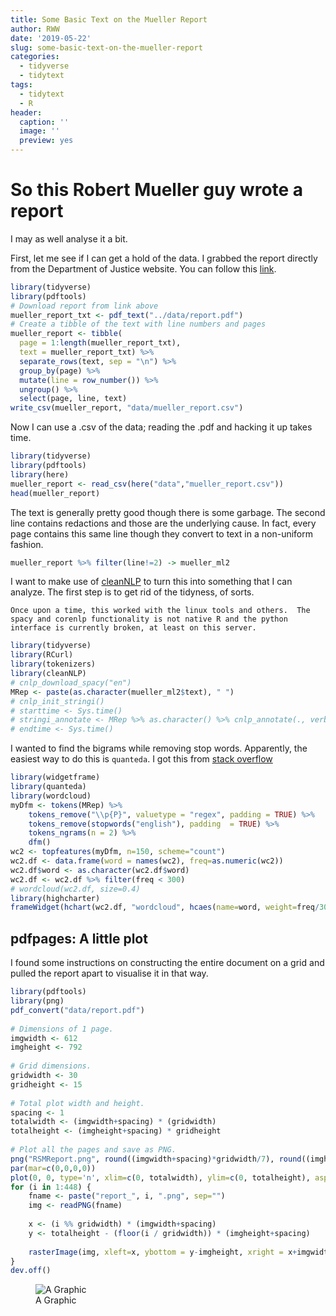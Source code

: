 ```yaml
---
title: Some Basic Text on the Mueller Report
author: RWW
date: '2019-05-22'
slug: some-basic-text-on-the-mueller-report
categories:
  - tidyverse
  - tidytext
tags:
  - tidytext
  - R
header:
  caption: ''
  image: ''
  preview: yes
---
```



# So this Robert Mueller guy wrote a report

I may as well analyse it a bit.

First, let me see if I can get a hold of the data.  I grabbed the report directly from the Department of Justice website.  You can follow this [link](https://www.justice.gov/storage/report.pdf).

```r
library(tidyverse)
library(pdftools)
# Download report from link above
mueller_report_txt <- pdf_text("../data/report.pdf")
# Create a tibble of the text with line numbers and pages
mueller_report <- tibble(
  page = 1:length(mueller_report_txt),
  text = mueller_report_txt) %>% 
  separate_rows(text, sep = "\n") %>% 
  group_by(page) %>% 
  mutate(line = row_number()) %>% 
  ungroup() %>% 
  select(page, line, text)
write_csv(mueller_report, "data/mueller_report.csv")
```

Now I can use a .csv of the data; reading the .pdf and hacking it up takes time.

```r
library(tidyverse)
library(pdftools)
library(here)
mueller_report <- read_csv(here("data","mueller_report.csv"))
head(mueller_report)
```

The text is generally pretty good though there is some garbage.  The second line contains redactions and those are the underlying cause.  In fact, every page contains this same line though they convert to text in a non-uniform fashion.

```r
mueller_report %>% filter(line!=2) -> mueller_ml2
```

I want to make use of [cleanNLP](https://github.com/statsmaths/cleanNLP) to turn this into something that I can analyze.  The first step is to get rid of the tidyness, of sorts.

```
Once upon a time, this worked with the linux tools and others.  The spacy and corenlp functionality is not native R and the python interface is currently broken, at least on this server.
```

```r
library(tidyverse)
library(RCurl)
library(tokenizers)
library(cleanNLP)
# cnlp_download_spacy("en")
MRep <- paste(as.character(mueller_ml2$text), " ")
# cnlp_init_stringi()
# starttime <- Sys.time()
# stringi_annotate <- MRep %>% as.character() %>% cnlp_annotate(., verbose=FALSE) 
# endtime <- Sys.time()
```

I wanted to find the bigrams while removing stop words.  Apparently, the easiest way to do this is `quanteda`.  I got this from [stack overflow](https://stackoverflow.com/questions/34282370/form-bigrams-without-stopwords-in-r)

```r
library(widgetframe)
library(quanteda)
library(wordcloud)
myDfm <- tokens(MRep) %>%
    tokens_remove("\\p{P}", valuetype = "regex", padding = TRUE) %>%
    tokens_remove(stopwords("english"), padding  = TRUE) %>%
    tokens_ngrams(n = 2) %>%
    dfm()
wc2 <- topfeatures(myDfm, n=150, scheme="count")
wc2.df <- data.frame(word = names(wc2), freq=as.numeric(wc2))
wc2.df$word <- as.character(wc2.df$word)
wc2.df <- wc2.df %>% filter(freq < 300)
# wordcloud(wc2.df, size=0.4)
library(highcharter)
frameWidget(hchart(wc2.df, "wordcloud", hcaes(name=word, weight=freq/30)))
```



## pdfpages: A little plot

I found some instructions on constructing the entire document on a grid and pulled the report apart to visualise it in that way.

```r
library(pdftools)
library(png)
pdf_convert("data/report.pdf")
 
# Dimensions of 1 page.
imgwidth <- 612
imgheight <- 792
 
# Grid dimensions.
gridwidth <- 30
gridheight <- 15
 
# Total plot width and height.
spacing <- 1
totalwidth <- (imgwidth+spacing) * (gridwidth)
totalheight <- (imgheight+spacing) * gridheight
 
# Plot all the pages and save as PNG.
png("RSMReport.png", round((imgwidth+spacing)*gridwidth/7), round((imgheight+spacing)*gridheight/7))
par(mar=c(0,0,0,0))
plot(0, 0, type='n', xlim=c(0, totalwidth), ylim=c(0, totalheight), asp=1, bty="n", axes=FALSE)
for (i in 1:448) {
    fname <- paste("report_", i, ".png", sep="")
    img <- readPNG(fname)
     
    x <- (i %% gridwidth) * (imgwidth+spacing)
    y <- totalheight - (floor(i / gridwidth)) * (imgheight+spacing)
     
    rasterImage(img, xleft=x, ybottom = y-imgheight, xright = x+imgwidth, ytop=y)
}
dev.off()
```

![A Graphic](https://rww.science/img/RSMReport.png)